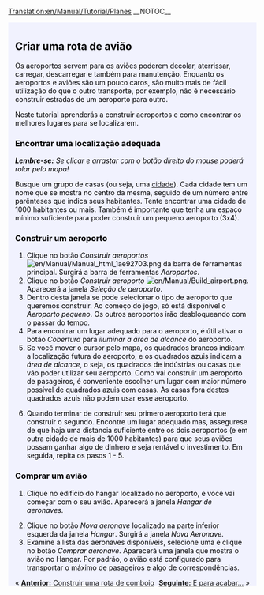 [[Translation:en/Manual/Tutorial/Planes]]
__NOTOC__
{{en/Tabs|5|4
|pt/Manual/Tutorial/Tutorial|1. Início<!--
-->|pt/Manual/Tutorial/Autocarros (Ônibus)|2. Autocarros (Ônibus)<!--
-->|pt/Manual/Tutorial/Comboios (Trens)|3. Comboios (Trens)<!--
-->|pt/Manual/Tutorial/Aviões|4. Aviões<!--
-->|pt/Manual/Tutorial/Fim|5. Final}}
<div style="padding:.5em 1em 1em 1em; border-top:none; background-color:#f1f2fe; color:#000;">
{{pt/Manual/Tutorial/Tutorial}}
==Criar uma rota de avião==
Os aeroportos servem para os aviões poderem decolar, aterrissar, carregar, descarregar e também para manutenção. Enquanto os aeroportos e aviões são um pouco caros, são muito mais de fácil utilização do que o outro transporte, por exemplo, não é necessário construir estradas de um aeroporto para outro.

Neste tutorial aprenderás a construir aeroportos e como encontrar os melhores lugares para se localizarem.
{{en/Phototable|[[File:en/Manual/Airport s.png]]|Aeroporto pequeno (3x4).|none}}

===Encontrar uma localização adequada===
'' '''Lembre-se:''' Se clicar e arrastar com o botão direito do mouse poderá rolar pelo mapa!''

Busque um grupo de casas (ou seja, uma [[pt/Cidade|cidade]]). Cada cidade tem um nome que se mostra no centro da mesma, seguido de um número entre parênteses que indica seus habitantes. Tente encontrar uma cidade de 1000 habitantes ou mais. Também é importante que tenha um espaço mínimo suficiente para poder construir um pequeno aeroporto (3x4).

===Construir um aeroporto===
#Clique no botão ''Construir aeroportos'' [[File:en/Manual/Manual html 1ae92703.png]] da barra de ferramentas principal. Surgirá a barra de ferramentas ''Aeroportos''.
#Clique no botão ''Construir aeroporto'' [[File:en/Manual/Build airport.png]]. Aparecerá a janela ''Seleção de aeroporto''.
#Dentro desta janela se pode selecionar o tipo de aeroporto que queremos construir. Ao começo do jogo, só está disponível o ''Aeroporto pequeno''. Os outros aeroportos irão desbloqueando com o passar do tempo.
#Para encontrar um lugar adequado para o aeroporto, é útil ativar o botão ''Cobertura'' para ''iluminar a área de alcance'' do aeroporto.
#Se você mover o cursor pelo mapa, os quadrados brancos indicam a localização futura do aeroporto, e os quadrados azuis indicam a ''área de alcance'', o seja, os quadrados de indústrias ou casas que vão poder utilizar seu aeroporto. Como vai construir um aeroporto de pasageiros, é conveniente escolher um lugar com maior número possível de quadrados azuis com casas. As casas fora destes quadrados azuis não podem usar esse aeroporto.
{{en/Phototable|[[File:es/Manual/Build-airport-3.png|400px]]|Um lugar adequado para construir um aeroporto.|none|6=:}}
<ol start="6">
<li>Quando terminar de construir seu primero aeroporto terá que construir o segundo. Encontre um lugar adequado mas, assegurese de que haja uma distancia suficiente entre os dois aeroportos (e em outra cidade de mais de 1000 habitantes) para que seus aviões possam ganhar algo de dinhero e seja rentável o investimento. Em seguida, repita os pasos 1 - 5.
</ol>
===Comprar um avião===
#Clique no edifício do hangar localizado no aeroporto, e você vai começar com o seu avião. Aparecerá a janela ''Hangar de aeronaves''.
{{en/Phototable|[[File:es/Manual/Step1aircraft.png|550px]]|Janela Hangar de aeronaves.|none|6=:}}
<ol start="2">
<li>Clique no botão ''Nova aeronave'' localizado na parte inferior esquerda da janela ''Hangar''. Surgirá a janela ''Nova Aeronave''.
<li>Examine a lista das aeronaves disponíveis, selecione uma e clique no botão ''Comprar aeronave''. Aparecerá uma janela que mostra o avião no Hangar. Por padrão, o avião está configurado para transportar o máximo de pasageiros e algo de correspondências.
</ol>
<span style="float: left"> &laquo; [[pt/Manual/Tutorial/Comboios (Trens)|'''Anterior:''' Construir uma rota de comboio]] </span>
<span style="float: right">[[pt/Manual/Tutorial/Fim|'''Seguinte:''' E para acabar...]] &raquo;</span>
</div>